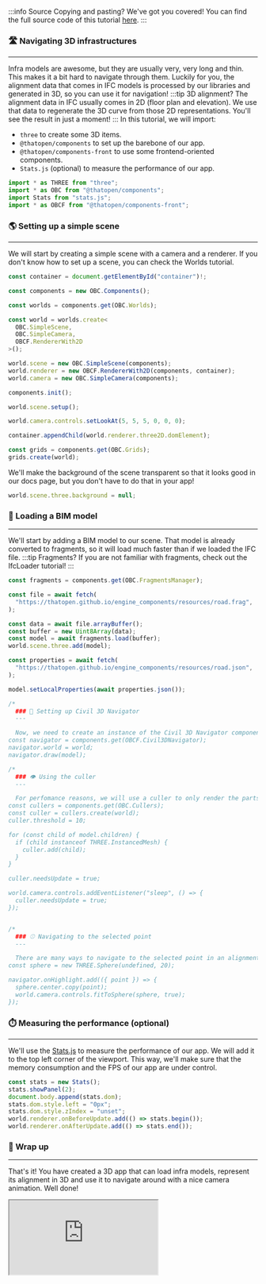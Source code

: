 :::info Source
Copying and pasting? We've got you covered! You can find the full source code of this tutorial [here](https://github.com/ThatOpen/engine_components/blob/main/packages/front/src/civil/Civil3DNavigator/example.ts).
:::

### 🛣️ Navigating 3D infrastructures
---
Infra models are awesome, but they are usually very, very long and thin. This makes it a bit hard to navigate through them. Luckily for you, the alignment data that comes in IFC models is processed by our libraries and generated in 3D, so you can use it for navigation!
:::tip 3D alignment?
The alignment data in IFC usually comes in 2D (floor plan and elevation). We use that data to regenerate the 3D curve from those 2D representations. You'll see the result in just a moment!
:::
In this tutorial, we will import:
- `three` to create some 3D items.
- `@thatopen/components` to set up the barebone of our app.
- `@thatopen/components-front` to use some frontend-oriented components.
- `Stats.js` (optional) to measure the performance of our app.

```js
import * as THREE from "three";
import * as OBC from "@thatopen/components";
import Stats from "stats.js";
import * as OBCF from "@thatopen/components-front";
```
### 🌎 Setting up a simple scene
---
We will start by creating a simple scene with a camera and a renderer. If you don't know how to set up a scene, you can check the Worlds tutorial.

```js
const container = document.getElementById("container")!;

const components = new OBC.Components();

const worlds = components.get(OBC.Worlds);

const world = worlds.create<
  OBC.SimpleScene,
  OBC.SimpleCamera,
  OBCF.RendererWith2D
>();

world.scene = new OBC.SimpleScene(components);
world.renderer = new OBCF.RendererWith2D(components, container);
world.camera = new OBC.SimpleCamera(components);

components.init();

world.scene.setup();

world.camera.controls.setLookAt(5, 5, 5, 0, 0, 0);

container.appendChild(world.renderer.three2D.domElement);

const grids = components.get(OBC.Grids);
grids.create(world);
```
We'll make the background of the scene transparent so that it looks good in our docs page, but you don't have to do that in your app!

```js
world.scene.three.background = null;
```
### 🧳 Loading a BIM model
---
We'll start by adding a BIM model to our scene. That model is already converted to fragments, so it will load much faster than if we loaded the IFC file.
:::tip Fragments?
If you are not familiar with fragments, check out the IfcLoader tutorial!
:::

```js
const fragments = components.get(OBC.FragmentsManager);

const file = await fetch(
  "https://thatopen.github.io/engine_components/resources/road.frag",
);

const data = await file.arrayBuffer();
const buffer = new Uint8Array(data);
const model = await fragments.load(buffer);
world.scene.three.add(model);

const properties = await fetch(
  "https://thatopen.github.io/engine_components/resources/road.json",
);

model.setLocalProperties(await properties.json());

/*
  ### 🚕 Setting up Civil 3D Navigator
  ---

  Now, we need to create an instance of the Civil 3D Navigator component. This will enable us to navigate through our 3D environment and interact with the model.
const navigator = components.get(OBCF.Civil3DNavigator);
navigator.world = world;
navigator.draw(model);

/*
  ### 👁️ Using the culler
  ---

  For perfomance reasons, we will use a culler to only render the parts of the model that the camera can see. We will create a new culler for this world, add the previously loaded model to it and configure the update logic to refresh the culler every time the user stops moving the camera.
const cullers = components.get(OBC.Cullers);
const culler = cullers.create(world);
culler.threshold = 10;

for (const child of model.children) {
  if (child instanceof THREE.InstancedMesh) {
    culler.add(child);
  }
}

culler.needsUpdate = true;

world.camera.controls.addEventListener("sleep", () => {
  culler.needsUpdate = true;
});


/*
  ### ⚾ Navigating to the selected point
  ---

  There are many ways to navigate to the selected point in an alignment. We will make it simple: subscribing to the highlight event, we can get some information about the highlight, such as the point that was clicked in the alignment. We will use that point to set the position of an invisible sphere that will use to move the camera with a nice animation:
const sphere = new THREE.Sphere(undefined, 20);

navigator.onHighlight.add(({ point }) => {
  sphere.center.copy(point);
  world.camera.controls.fitToSphere(sphere, true);
});
```
### ⏱️ Measuring the performance (optional)
---
We'll use the [Stats.js](https://github.com/mrdoob/stats.js) to measure the performance of our app. We will add it to the top left corner of the viewport. This way, we'll make sure that the memory consumption and the FPS of our app are under control.

```js
const stats = new Stats();
stats.showPanel(2);
document.body.append(stats.dom);
stats.dom.style.left = "0px";
stats.dom.style.zIndex = "unset";
world.renderer.onBeforeUpdate.add(() => stats.begin());
world.renderer.onAfterUpdate.add(() => stats.end());
```
### 🎉 Wrap up
---
That's it! You have created a 3D app that can load infra models, represent its alignment in 3D and use it to navigate around with a nice camera animation. Well done!



<iframe src="https://thatopen.github.io/engine_components/examples/Civil3DNavigator"></iframe>